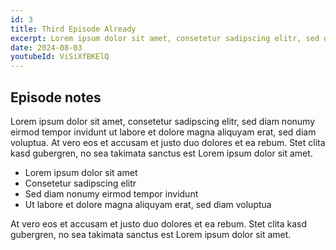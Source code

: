 ```yaml
---
id: 3
title: Third Episode Already
excerpt: Lorem ipsum dolor sit amet, consetetur sadipscing elitr, sed diam nonumy eirmod tempor invidunt ut labore et dolore magna aliquyam erat, sed diam voluptua. At vero eos et accusam et justo duo dolores et ea rebum.
date: 2024-08-03
youtubeId: ViSiXfBKElQ
---
```


## Episode notes

Lorem ipsum dolor sit amet, consetetur sadipscing elitr, sed diam nonumy eirmod tempor invidunt ut labore et dolore magna aliquyam erat, sed diam voluptua. At vero eos et accusam et justo duo dolores et ea rebum. Stet clita kasd gubergren, no sea takimata sanctus est Lorem ipsum dolor sit amet.

- Lorem ipsum dolor sit amet
- Consetetur sadipscing elitr
- Sed diam nonumy eirmod tempor invidunt
- Ut labore et dolore magna aliquyam erat, sed diam voluptua

At vero eos et accusam et justo duo dolores et ea rebum. Stet clita kasd gubergren, no sea takimata sanctus est Lorem ipsum dolor sit amet.
